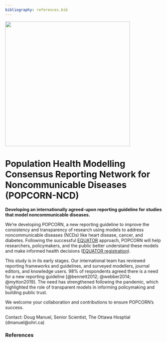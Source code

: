 ```yaml
---
bibliography: references.bib
---
```


::: centered_content
![](assets/logo-SVG/popcorn_main-wordmark.svg){width="400"}

# Population Health Modelling Consensus Reporting Network for Noncommunicable Diseases (POPCORN-NCD)

**Developing an internationally agreed-upon reporting guideline for studies that model noncommunicable diseases.**
:::

We're developing POPCORN, a new reporting guideline to improve the consistency and transparency of research using models to address noncommunicable diseases (NCDs) like heart disease, cancer, and diabetes. Following the successful [EQUATOR](https://www.equator-network.org) approach, POPCORN will help researchers, policymakers, and the public better understand these models and make informed health decisions ([EQUATOR registration](https://www.equator-network.org/library/reporting-guidelines-under-development/reporting-guidelines-under-development-for-other-study-designs/#NCD)).

This study is in its early stages. Our international team has reviewed reporting frameworks and guidelines, and surveyed modellers, journal editors, and knowledge users. 98% of respondents agreed there is a need for a new reporting guideline [@bennett2012; @webber2014; @mytton2019]. The need has strengthened following the pandemic, which highlighted the role of transparent models in informing policymaking and building public trust.

We welcome your collaboration and contributions to ensure POPCORN's success. 

Contact: Doug Manuel, Senior Scientist, The Ottawa Hosptial (dmanuel\@ohri.ca)



### References

::: {#refs}
:::
